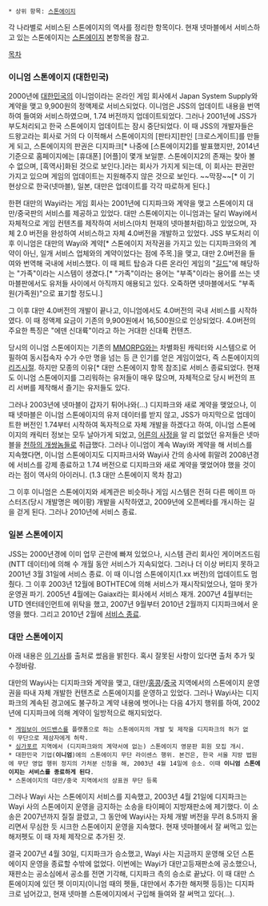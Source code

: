  * 상위 항목: [[스톤에이지]]

각 나라별로 서비스된 스톤에이지의 역사를 정리한 항목이다. 현재 넷마블에서 서비스하고 있는 스톤에이지는 [[스톤에이지]] 본항목을 참고.

[[목차]]

=== 이니엄 스톤에이지 (대한민국) ===
2000년에 [[대한민국]]의 이니엄이라는 온라인 게임 회사에서 Japan System Supply와 계약을 맺고 9,900원의 정액제로 서비스되었다. 이니엄은 JSS의 업데이트 내용을 번역하여 들여와 서비스하였으며, 1.74 버전까지 업데이트되었다. 그러나 2001년에 JSS가 부도처리되고 한국 스톤에이지 업데이트는 잠시 중단되었다. 이 때 JSS의 개발자들은 드왕고라는 회사로 거의 다 이적해서 스톤에이지의 [판타지]판인 [크로스게이트]를 만들게 되고, 스톤에이지의 판권은 디지파크[* 나중에 [스톤에이지2]를 발표했지만, 2014년 기준으로 홈페이지에는 [휴대폰] [어플]이 몇개 보일뿐. 스톤에이지2의 존재는 찾아 볼 수 없으며, [흑역사]화된 것으로 보인다.]라는 회사가 가지게 되는데, 이 회사는 판권만 가지고 있으며 게임의 업데이트는 지원해주지 않은 것으로 보인다. ~~막장~~[* 이 기현상으로 한국(넷마블), 일본, 대만은 업데이트를 각각 따로하게 된다.]

한편 대만의 Wayi라는 게임 회사는 2001년에 디지파크와 계약을 맺고 스톤에이지 대만/중국판의 서비스를 제공하고 있었다. 대만 스톤에이지는 이니엄과는 달리 Wayi에서 자체적으로 게임 컨텐츠를 제작하여 서비스(마치 현재의 넷마블처럼)하고 있었으며, 자체 2.0 버전을 완성하여 서비스하고 자체 4.0버전을 개발하고 있었다. JSS 부도처리 이후 이니엄은 대만의 Wayi와 계약[* 스톤에이지 저작권을 가지고 있는 디지파크와의 계약이 아닌, 일개 서비스 업체와의 계약이었다는 점에 주목.]을 맺고, 대만 2.0버전을 들여와 번역해 국내에 서비스했다. 이 때 페트 탑승과 다른 온라인 게임의 "[[길드]]"에 해당하는 "가족"이라는 시스템이 생겼다.[* "가족"이라는 용어는 "부족"이라는 용어를 쓰는 넷마블판에서도 유저들 사이에서 아직까지 애용되고 있다. 오죽하면 넷마블에서도 "부족원(가족원)"으로 표기할 정도니.]

그 이후 대만 4.0버전의 개발이 끝나고, 이니엄에서도 4.0버전의 국내 서비스를 시작하였다. 이 때 정액제 요금이 기존의 9,900원에서 16,500원으로 인상되었다. 4.0버전의 주요한 특징은 "에덴 신대륙"이라고 하는 거대한 신대륙 컨텐츠.

당시의 이니엄 스톤에이지는 기존의 [[MMORPG]]와는 차별화된 캐릭터와 시스템으로 어필하여 동시접속자 수가 수만 명을 넘는 등 큰 인기를 얻은 게임이었다, 즉 스톤에이지의 [[리즈시절]]. 하지만 모종의 이유[* 대만 스톤에이지 항목 참조]로 서비스 종료되었다. 현재도 이니엄 스톤에이지를 그리워하는 유저들이 매우 많으며, 자체적으로 당시 버전의 프리 서버를 제작해서 즐기는 유저들도 있다.

그러나 2003년에 넷마블이 갑자기 튀어나와(…) 디지파크와 새로 계약을 맺었으나, 이 때 넷마블은 이니엄 스톤에이지의 유저 데이터를 받지 않고, JSS가 마지막으로 업데이트한 버전인 1.74부터 시작하여 독자적으로 자체 개발을 하겠다고 하여, 이니엄 스톤에이지의 캐릭터 정보는 모두 날아가게 되었고, [[어른의 사정]]을 알 리 없었던 유저들은 넷마블을 [[천하의 개쌍놈들]]로 취급했다. 그러나 이니엄이 계속 Wayi와 계약을 해 서비스를 지속했다면, 이니엄 스톤에이지도 디지파크사와 Wayi사 간의 송사에 휘말려 2008년경에 서비스를 강제 종료하고 1.74 버전으로 디지파크와 새로 계약을 맺었어야 했을 것이라는 점이 역사의 아이러니. (1.3 대만 스톤에이지 목차 참고)

그 이후 이니엄은 스톤에이지와 세계관은 비슷하나 게임 시스템은 전혀 다른 메이프 마스터즈(당시 개발명은 메이팡) 개발을 시작하였고, 2009년에 오픈베타를 개시하는 길을 걷게 된다. 그러나 2010년에 서비스 종료.

=== 일본 스톤에이지 ===
JSS는 2000년경에 이미 업무 곤란에 빠져 있었으나, 시스템 관리 회사인 게이머즈드림(NTT 데이터)에 의해 수 개월 동안 서비스가 지속되었다. 그러나 더 이상 버티지 못하고 2001년 3월 31일에 서비스 종료. 이 때 이니엄 스톤에이지(1.xx 버전)의 업데이트도 멈췄다. 그 이후 2003년 12월에 BOTHTEC에 의해 서비스가 재시작되었으나, 얼마 못가 운영권 파기. 2005년 4월에는 Gaiax라는 회사에서 서비스 재개. 2007년 4월부터는 UTD 엔터테인먼트에 위탁을 했고, 2007년 9월부터 2010년 2월까지 디지파크에서 운영을 했다. 그리고 2010년 2월에 [http://www.stoneage.to/news_detail.html?no=779 서비스 종료].

=== 대만 스톤에이지 ===
아래 내용은 [http://gamez.itmedia.co.jp/games/articles/0801/31/news089.html 이 기사]를 출처로 썼음을 밝힌다. 혹시 잘못된 사항이 있다면 출처 추가 및 수정바람.

대만의 Wayi사는 디지파크와 계약을 맺고, 대만/[[홍콩]]/[[중국]] 지역에서의 스톤에이지 운영권을 따내 자체 개발한 컨텐츠로 스톤에이지를 운영하고 있었다.
그러나 Wayi사는 디지파크의 계속된 경고에도 불구하고 계약 내용에 벗어나는 다음 4가지 행위를 하여, 2002년에 디지파크에 의해 계약이 일방적으로 해지되었다.

 * [[게임보이 어드밴스]]를 플랫폼으로 하는 스톤에이지의 개발 및 제작을 디지파크의 허가 없이 무단으로 제삼자에게 허락.
 * [[싱가포르]] 지역에서 (디지파크와의 계약서에 없는) 스톤에이지 영문판 회원 모집 개시.
 * 대한민국 기업('''이니엄''')에의 스톤에이지 무단 라이센스 행위. 본건은, 한국 서울 지방 법원에 무단 영업 행위 정지의 가처분 신청을 해, 2003년 4월 14일에 승소. 이때 '''이니엄 스톤에이지는 서비스를 종료하게 된다'''.
 * 스톤에이지의 대만/중국 지역에서의 상표권 무단 등록

그러나 Wayi 사는 스톤에이지 서비스를 지속했고, 2003년 4월 21일에 디지파크는 Wayi 사의 스톤에이지 운영을 금지하는 소송을 타이페이 지방재판소에 제기했다. 이 소송은 2007년까지 질질 끌렸고, 그 동안에 Wayi사는 자체 개발 버전을 무려 8.5까지 올리면서 무심한 듯 시크한 스톤에이지 운영을 지속했다. 현재 넷마블에서 잘 써먹고 있는 해저펫도 이 때 자체 제작으로 추가된 것.

결국 2007년 4월 30일, 디지파크가 승소했고, Wayi 사는 지금까지 운영해 오던 스톤에이지 운영을 종료할 수밖에 없었다. 이번에는 Wayi가 대만고등재판소에 공소했으나, 재판소는 공소심에서 공소를 전면 기각해, 디지파크 측의 승소로 끝났다. 이 때 대만 스톤에이지에 있던 펫 이미지(이니엄 때의 펫들, 대만에서 추가한 해저펫 등등)는 디지파크로 넘어갔고, 현재 넷마블 스톤에이지에서 구입해 들여와 잘 써먹고 있다(…).
